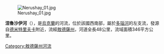 [[Image:Nerushay_01.jpg|right]]

'''涅魯沙伊河'''（{{lang-uk|Нерушай}}），是[[烏克蘭|烏克蘭]]的河流，位於該國西南部，屬於[[多瑙河|多瑙河]]的左支流，發源自[[德米特里夫卡_(韃靼布納雷區)|德米特里夫卡]]附近，流經[[敖德薩州|敖德薩州]]，河道全長48公里，流域面積346平方公里。

{{DEFAULTSORT:Нерушай}}
[[Category:敖德薩州河流|Category:敖德薩州河流]]


{{Ukraine-river-stub}}
